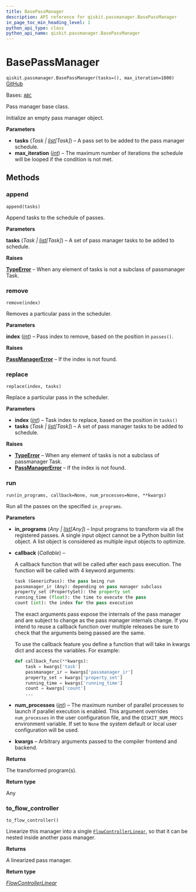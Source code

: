 ```yaml
---
title: BasePassManager
description: API reference for qiskit.passmanager.BasePassManager
in_page_toc_min_heading_level: 1
python_api_type: class
python_api_name: qiskit.passmanager.BasePassManager
---
```


# BasePassManager

<span id="qiskit.passmanager.BasePassManager" />

`qiskit.passmanager.BasePassManager(tasks=(), max_iteration=1000)` [GitHub](https://github.com/qiskit/qiskit/tree/stable/1.0/qiskit/passmanager/passmanager.py "view source code")

Bases: [`ABC`](https://docs.python.org/3/library/abc.html#abc.ABC "(in Python v3.12)")

Pass manager base class.

Initialize an empty pass manager object.

**Parameters**

*   **tasks** (*Task |* [*list*](https://docs.python.org/3/library/stdtypes.html#list "(in Python v3.12)")*\[Task]*) – A pass set to be added to the pass manager schedule.
*   **max\_iteration** ([*int*](https://docs.python.org/3/library/functions.html#int "(in Python v3.12)")) – The maximum number of iterations the schedule will be looped if the condition is not met.

## Methods

### append

<span id="qiskit.passmanager.BasePassManager.append" />

`append(tasks)`

Append tasks to the schedule of passes.

**Parameters**

**tasks** (*Task |* [*list*](https://docs.python.org/3/library/stdtypes.html#list "(in Python v3.12)")*\[Task]*) – A set of pass manager tasks to be added to schedule.

**Raises**

[**TypeError**](https://docs.python.org/3/library/exceptions.html#TypeError "(in Python v3.12)") – When any element of tasks is not a subclass of passmanager Task.

### remove

<span id="qiskit.passmanager.BasePassManager.remove" />

`remove(index)`

Removes a particular pass in the scheduler.

**Parameters**

**index** ([*int*](https://docs.python.org/3/library/functions.html#int "(in Python v3.12)")) – Pass index to remove, based on the position in `passes()`.

**Raises**

[**PassManagerError**](passmanager#qiskit.passmanager.PassManagerError "qiskit.passmanager.PassManagerError") – If the index is not found.

### replace

<span id="qiskit.passmanager.BasePassManager.replace" />

`replace(index, tasks)`

Replace a particular pass in the scheduler.

**Parameters**

*   **index** ([*int*](https://docs.python.org/3/library/functions.html#int "(in Python v3.12)")) – Task index to replace, based on the position in `tasks()`
*   **tasks** (*Task |* [*list*](https://docs.python.org/3/library/stdtypes.html#list "(in Python v3.12)")*\[Task]*) – A set of pass manager tasks to be added to schedule.

**Raises**

*   [**TypeError**](https://docs.python.org/3/library/exceptions.html#TypeError "(in Python v3.12)") – When any element of tasks is not a subclass of passmanager Task.
*   [**PassManagerError**](passmanager#qiskit.passmanager.PassManagerError "qiskit.passmanager.PassManagerError") – If the index is not found.

### run

<span id="qiskit.passmanager.BasePassManager.run" />

`run(in_programs, callback=None, num_processes=None, **kwargs)`

Run all the passes on the specified `in_programs`.

**Parameters**

*   **in\_programs** (*Any |* [*list*](https://docs.python.org/3/library/stdtypes.html#list "(in Python v3.12)")*\[Any]*) – Input programs to transform via all the registered passes. A single input object cannot be a Python builtin list object. A list object is considered as multiple input objects to optimize.

*   **callback** (*Callable*) –

    A callback function that will be called after each pass execution. The function will be called with 4 keyword arguments:

    ```python
    task (GenericPass): the pass being run
    passmanager_ir (Any): depending on pass manager subclass
    property_set (PropertySet): the property set
    running_time (float): the time to execute the pass
    count (int): the index for the pass execution
    ```

    The exact arguments pass expose the internals of the pass manager and are subject to change as the pass manager internals change. If you intend to reuse a callback function over multiple releases be sure to check that the arguments being passed are the same.

    To use the callback feature you define a function that will take in kwargs dict and access the variables. For example:

    ```python
    def callback_func(**kwargs):
        task = kwargs['task']
        passmanager_ir = kwargs['passmanager_ir']
        property_set = kwargs['property_set']
        running_time = kwargs['running_time']
        count = kwargs['count']
        ...
    ```

*   **num\_processes** ([*int*](https://docs.python.org/3/library/functions.html#int "(in Python v3.12)")) – The maximum number of parallel processes to launch if parallel execution is enabled. This argument overrides `num_processes` in the user configuration file, and the `QISKIT_NUM_PROCS` environment variable. If set to `None` the system default or local user configuration will be used.

*   **kwargs** – Arbitrary arguments passed to the compiler frontend and backend.

**Returns**

The transformed program(s).

**Return type**

Any

### to\_flow\_controller

<span id="qiskit.passmanager.BasePassManager.to_flow_controller" />

`to_flow_controller()`

Linearize this manager into a single [`FlowControllerLinear`](qiskit.passmanager.FlowControllerLinear "qiskit.passmanager.FlowControllerLinear"), so that it can be nested inside another pass manager.

**Returns**

A linearized pass manager.

**Return type**

[*FlowControllerLinear*](qiskit.passmanager.FlowControllerLinear "qiskit.passmanager.flow_controllers.FlowControllerLinear")

